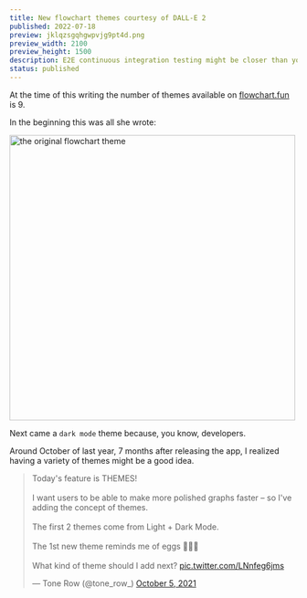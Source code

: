 ```yaml
---
title: New flowchart themes courtesy of DALL-E 2
published: 2022-07-18
preview: jklqzsgqhgwpvjg9pt4d.png
preview_width: 2100
preview_height: 1500
description: E2E continuous integration testing might be closer than you think! 😃
status: published
---
```


At the time of this writing the number of themes available on [flowchart.fun](https://flowchart.fun) is 9.

In the beginning this was all she wrote:

<img
  src="https://res.cloudinary.com/tone-row/image/upload/v1658171418/tone-row-2021/dxlxua8j70sh9ax5rbuf.png"
  alt="the original flowchart theme"
  width="500"
/>

Next came a <code>dark mode</code> theme because, you know, developers.

Around October of last year, 7 months after releasing the app, I realized having a variety of themes might be a good idea.

<div style={{ marginInline: "auto", width: 548 }}>
  <blockquote className="twitter-tweet" style={{ marginInline: "auto" }}>
    <p lang="en" dir="ltr">
      Today&#39;s feature is THEMES!
      <br />
      <br />I want users to be able to make more polished graphs faster – so
      I&#39;ve adding the concept of themes. <br />
      <br />
      The first 2 themes come from Light + Dark Mode. <br />
      <br />
      The 1st new theme reminds me of eggs 🍳🤷‍♂️
      <br />
      <br />
      What kind of theme should I add next?
      <a href="https://t.co/LNnfeg6jms">pic.twitter.com/LNnfeg6jms</a>
    </p>
    &mdash; Tone Row (@tone_row_)
    <a href="https://twitter.com/tone_row_/status/1445427386594598922?ref_src=twsrc%5Etfw">
      October 5, 2021
    </a>
  </blockquote>
  <script async src="https://platform.twitter.com/widgets.js" charSet="utf-8" />
</div>

Now the total is up to 9:&nbsp; 6 available to the public and 3 more to the sponsors. It's hard to know how I'm doing but the analytics suggest that all the themes are seeing at least _some_ use. That's good, no flops.

<img
  src="https://res.cloudinary.com/tone-row/image/upload/v1658173466/tone-row-2021/g4v2vs0vd78tmiltnqik.png"
  alt="theme usage by percentage of users"
  width="360"
/>

Still, it's difficult coming up with new themes. It's a combination of not knowing what my users want and being limited in what's visually possible that makes it difficult to design themes that are interesting and attractive without being too oddly-specific _(no shade to the beautiful [eggs theme](https://flowchart.fun/f#H4hQBcAsFMFtoFwAJoHNUGdQmKAKpAJYZICGADuUgO4D2ATgNYkBGAnkuG+YQHaqgkSAJK8AJtF7g+qJAGN60UuGglSSADZ9GnWpxjyArvUVTNfaILK8OKgB7hkLaADMG0MvNobaveYuVVTw1SZw0rAGEAlWDtJDFCRTlwDQ5DDBl9D2g7UmTNUOgNThzwKyEtRg8oYmQACgJiMkoaBmYkdk5uGQBKcqQAbTl08FpYEQARAF0kBn6hTtIxBP5rJABSAFYAIWEJrYnrMSRFF2hTOUyoZXmhcyr9WqQ64YxR8b2epAB6b6QATVohnkpD8pA0GD06Q8GX4GmgAFotLwPHIxvApFhvgAqUBzWCGDTSZGWNGwDHgLCgAASpAAbh4XIZeABCJCAHg3AJH7oGx31AQA)... I'm sure loads of people want a flowchart that reminds them of scrambled eggs)_

## Time to do my work for me, computer!

I finally got my invite to DALL-E 2 last week. In case you haven't heard of it, _"DALL-E 2 is a new AI system that can create realistic images and art from a description in natural language."_ You can check it out [here](https://openai.com/dall-e-2/).

After a healthy amount of generating portraits of my two cats in the styles of celebrated artists I started thinking, maybe I could use this as a tool for design... it's been a while since I've added any themes to flowchart fun. Los geht's!

## How do we know a good theme when we find it?

As I mentioned before, we're a little bit limited in the number of visual knobs we can turn to produce a theme. I thought it was a good idea to remind myself of the limitations before I started generating images. The list boils down to something like this:

<img
  src="https://res.cloudinary.com/tone-row/image/upload/v1658196046/tone-row-2021/erpa2okcwisuxq3fuv7i.png"
  alt="theme options"
  width="500"
/>

So we're looking for something aesthetically interesting that **remains** interesting when boiled down to these 8 options. A tall order to be sure.

## Help me, DALL-E 2, you're my only hope!

I wasn't sure where to begin. I didn't want to ask for too much, so I started with <span className="dalle2">the most beautiful flowchart ever made</span>.

<img
  src="https://res.cloudinary.com/tone-row/image/upload/v1658238872/tone-row-2021/ircy5ow2xumhguhb6mlr.png"
  alt="the most beautiful flowchart ever made"
  width="500"
/>

That's not underwhelming at all. However, upon closer look there's a nice selection of accent colors and the graph is pretty legible. I dig it.

If I'm talking to a robot, maybe I should talk _like_ a robot. I tried <span className="dalle2">authentic design style of flowchart on internet application</span>

<img
  src="https://res.cloudinary.com/tone-row/image/upload/v1658238872/tone-row-2021/mov2h5r68kvkxgm8dnnx.png"
  alt="authentic design style of flowchart on internet application"
  width="500"
/>

Well that's _something_. Returning to my original approach, I decided to get specific: <span className="dalle2">pretty flowchart with legible type and clear connections</span>.

<img
  src="https://res.cloudinary.com/tone-row/image/upload/v1658238872/tone-row-2021/pbobi6enmodqzkztkeng.png"
  alt="boxes of information and lines showing relationship"
  width="500"
/>

Look at you! I don't know who invited the swimlanes but the default hexagon shape 💯.

Then I was like, let's get Meta™. Instead of asking for a flowchart, what if I described a flowchart as if I were speaking to an alien. In that category we have <span className="dalle2">boxes of information and lines showing relationship</span> followed by the slightly better <span className="dalle2">organized nodes of textual information connected by lines</span>.

<img
  src="https://res.cloudinary.com/tone-row/image/upload/v1658238871/tone-row-2021/kmhuadvbhuqdwyww7qkb.png"
  alt="boxes of information and lines showing relationship"
  width="779"
/>

<img
  src="https://res.cloudinary.com/tone-row/image/upload/v1658238871/tone-row-2021/cqhjmnb9hwj9fq6uvv24.png"
  alt="organized nodes of textual information connected by lines"
  width="779"
/>

These are fun, but given the styling limitations I don't think three-dimensional flowcharts or shallow depth-of-field blurs are in the budget.

It felt like I was getting off track so I decided to follow DALL-E's instructions and reference known artists. Sadly [Piet](https://en.wikipedia.org/wiki/Piet_Mondrian), [Maurits Cornelis](https://en.wikipedia.org/wiki/M._C._Escher), and even [Salvador](https://en.wikipedia.org/wiki/Salvador_Dal%C3%AD) let me down.

The next success was <span className="dalle2">glow in the dark flowchart</span>. The results were consistent and interesting. Definitely a candidate for a theme.

<img
  src="https://res.cloudinary.com/tone-row/image/upload/v1658241198/tone-row-2021/xqobzddivyarkq1kxfo4.png"
  alt="glow in the dark flowchart"
  width="779"
/>

Without being able to put my finger on _why_ the results for <strong>_glow in the dark_</strong> were so good, I continued without much success through the names of contemporary designers and then specific printed materials:

- _1940's cookbook flowchart_
- _1960's magazine ad with flowchart_
- _1980's newspaper ad with flowchart_
- ...and so on.

One place I've got to give DALL-E credit is the <span className="dalle2">soviet poster with flowchart</span>.

<img
  src="https://res.cloudinary.com/tone-row/image/upload/v1658242336/tone-row-2021/vuxg5a7qqpdfipypptx3.png"
  alt="soviet poster with flowchart"
  width="500"
/>

\*chef's kiss\*

## Okay, timeout.

After a couple days of trying I can't say I'm in love with the results so let's check in. DALL-E 2 excels with prompts like _"Tuxedo Cat in the style of Gustav Klimt"_&nbsp; but gets uncertain when asked for things like _"cyberpunk flowchart"_. Why? Let's look at how the model was trained. According to [this article](https://openai.com/blog/dall-e-2-pre-training-mitigations/#:~:text=In%20particular%2C%20DALL%C2%B7E%202,change%20what%20the%20model%20learns.) on OpenAI's website:

<strong>
  "DALL·E 2 is trained on hundreds of millions of captioned images from the
  internet, and we remove and reweight some of these images to change what the
  model learns."
</strong>

So in our first example (Tuxedo Cat Klimt), it's clear the model has seen enough captioned images of Klimt's work and enough images of a tuxedo cat to suggest both to us in one image. In fact, it isn't too hard to imagine that color palettes and localized geometric patterns are iconic to Klimt, whereas the shape, silhouette and posture help us identify an image of a cat. In other words, the identifying traits of our disparate subjects don't contradict each other.

A flowchart is a funky thing. It's not a physical object that has a distinctive global shape, like a cat. It's also not an artistic style, or something that can be described with a specific local affect, like a Klimt painting.

I keep returning to <strong>_glow in the dark flowchart_</strong> because in my mind it produced some of the best, most consistent results. It's like DALL-E's understanding of <strong>_glow in the dark_</strong> didn't conflict at all with its understanding of a <strong>_flowchart_</strong>, so it was able to express both in a complimentary way.

<div className="note">
  👋 Hey, this is a good time to mention that I am <strong>not</strong> a
  machine learning researcher. If you are (or even if you aren't) please forgive
  my "vibes" 🔮 interpretation of DALL-E. We do the best we can, alright pal!
</div>

Another interpretation is that <strong>_glow in the dark_</strong> had an answer for each of our 8 style parameters (colors, typography, line styles), but didn't have answers for the questions <strong>_flowchart_</strong> answered. What are some other phrases that might fit the bill, keeping in mind that we need to think in terms of image caption text?

&nbsp;<span className="dalle2" style={{textAlign: "center", display: "block" }}>retro flowchart</span>

<img
  src="https://res.cloudinary.com/tone-row/image/upload/v1658249661/tone-row-2021/idth4pzeyrjaklgf9cui.png"
  alt="retro flowchart"
  width="779"
/>

&nbsp;<span className="dalle2" style={{textAlign: "center", display: "block" }}>futuristic flowchart</span>

<img
  src="https://res.cloudinary.com/tone-row/image/upload/v1658249661/tone-row-2021/yj1vqzwsehkscz94zats.png"
  alt="futuristic flowchart"
  width="779"
/>

&nbsp;<span className="dalle2" style={{textAlign: "center", display: "block" }}>comic-book flowchart</span>

<img
  src="https://res.cloudinary.com/tone-row/image/upload/v1658249661/tone-row-2021/srxxxfjcc0hwrigqjwyh.png"
  alt="comic-book flowchart"
  width="779"
/>

&nbsp;<span className="dalle2" style={{textAlign: "center", display: "block" }}>street art graffiti flowchart</span>

<img
  src="https://res.cloudinary.com/tone-row/image/upload/v1658249662/tone-row-2021/qiu0ixhdspei3urppuoy.png"
  alt="street art graffiti flowchart"
  width="779"
/>

&nbsp;<span className="dalle2" style={{textAlign: "center", display: "block" }}>cartoon flowchart</span>

<img
  src="https://res.cloudinary.com/tone-row/image/upload/v1658250028/tone-row-2021/bvxk8djx78qphpsbni3e.png"
  alt="street art graffiti flowchart"
  width="779"
/>

These are perfect, but it's a leap forward in terms of consistency in colors, typography and shapes.

## Next Steps

Considering I'm getting inspiration for some flowchart themes and not saving the planet I think 2 days is probably long enough to deep dive into this. I'm going to pick several directions, convert them to themes, and then show the end result.

## [8 Hours Later]

It's a good thing I chronically underestimate how long things will take otherwise I would never attempt anything.

From the options above I chose three specific results to move forward with and built themes to mimic them as closely as possible.

<div
  style={{
    display: "grid",
    gridTemplateColumns: "minmax(0, 1fr) minmax(0, 1.73fr)",
    justifyContent: "center",
    justifyItems: "center",
    maxWidth: 800,
    marginInline: "auto",
    gap: "1rem",

}}

>

  <span className="slang-type size-2">DALL-E-2</span>
  <span className="slang-type size-2">Theme: retro</span>
  <img
    src="https://res.cloudinary.com/tone-row/image/upload/v1658324020/tone-row-2021/parggphsjr9acp9x1pjt.png"
    width="500"
    alt="retro flowchart inspiration"
  />
  <img
    src="https://res.cloudinary.com/tone-row/image/upload/v1658324675/tone-row-2021/m0lgzelcxhpby7maoxqm.png"
    width="500"
    alt="retro flowchart theme"
  />
</div>

<div
  style={{
    display: "grid",
    gridTemplateColumns: "minmax(0, 1fr) minmax(0, 0.845fr)",
    justifyContent: "center",
    justifyItems: "center",
    maxWidth: 800,
    marginInline: "auto",
    gap: "1rem",
  }}
>
  <span className="slang-type size-2">DALL-E-2</span>
  <span className="slang-type size-2">Theme: futuristic</span>
  <img
    src="https://res.cloudinary.com/tone-row/image/upload/v1658325009/tone-row-2021/relrkcpxgrrsey2lwhvf.png"
    width="500"
    alt="futuristic flowchart inspiration"
  />
  <img
    src="https://res.cloudinary.com/tone-row/image/upload/v1658325065/tone-row-2021/mvdvg5affmsd7njqo0yi.png"
    width="500"
    alt="futuristic flowchart theme"
  />
</div>

<div
  style={{
    display: "grid",
    gridTemplateColumns: "minmax(0, 1fr) minmax(0, 1.75fr)",
    justifyContent: "center",
    justifyItems: "center",
    maxWidth: 800,
    marginInline: "auto",
    gap: "1rem",
  }}
>
  <span className="slang-type size-2">DALL-E-2</span>
  <span className="slang-type size-2">Theme: comic-book</span>
  <img
    src="https://res.cloudinary.com/tone-row/image/upload/v1658325374/tone-row-2021/afwarjrqproeis7rg2kj.png"
    width="500"
    alt="comic-book flowchart inspiration"
  />
  <img
    src="https://res.cloudinary.com/tone-row/image/upload/v1658325333/tone-row-2021/pw03znnucoivwjmcvvub.png"
    width="500"
    alt="comic-book flowchart theme"
  />
</div>

I bumped up against various problems for each theme. Mainly choosing typography and the necessary accent colors.

## Takeaways

There is no doubt this was a roundabout approach and possibly a competitor for the "lengths people will go instead of hiring a designer" hall of fame.

Maybe no one will use any of these themes. Or, maybe users will instantly relate to and use these themes because they're made from traces of robot brains and internet ether. Only time will tell.

If there is anything that merits this long-winded exercise, it's that the line between what we deem creative work for humans and automatable work for machines is always drifiting in the direction of machines, i.e. creativity as it's traditionally thought-of is becoming more automatable, and because humans are cosmically-incapable of "doing less", we'll need to learn to be creative (whatever that means) _with_ more creative (whatever that means) machines at our disposal.

"Sir this is a wendy's"

Thanks for reading! You can try out these themes on [flowchart.fun](https://flowchart.fun/). Tell me what you think on twitter at [@tone_row\_](https://twitter.com/tone_row_).
